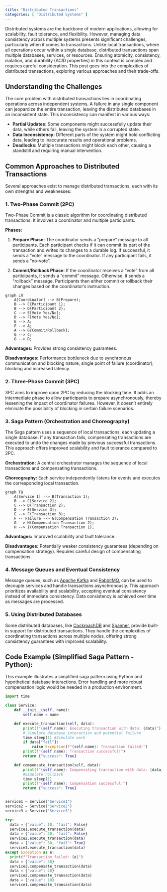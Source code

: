 ```yaml
---
title: "Distributed Transactions"
categories: [ "Distributed Systems" ]
---
```


Distributed systems are the backbone of modern applications, allowing for scalability, fault tolerance, and flexibility. However, managing data consistency across multiple systems presents significant challenges, particularly when it comes to transactions. Unlike local transactions, where all operations occur within a single database, distributed transactions span multiple databases, services, or resources. Ensuring atomicity, consistency, isolation, and durability (ACID properties) in this context is complex and requires careful consideration. This post goes into the complexities of distributed transactions, exploring various approaches and their trade-offs.

## Understanding the Challenges

The core problem with distributed transactions lies in coordinating operations across independent systems. A failure in any single component can jeopardize the entire transaction, leaving the distributed databases in an inconsistent state. This inconsistency can manifest in various ways:

-   **Partial Updates:** Some components might successfully update their data, while others fail, leaving the system in a corrupted state.
-   **Data Inconsistency:** Different parts of the system might hold conflicting data, leading to inaccurate results and operational problems.
-   **Deadlocks:** Multiple transactions might block each other, causing a standstill and requiring manual intervention.

## Common Approaches to Distributed Transactions

Several approaches exist to manage distributed transactions, each with its own strengths and weaknesses:

### 1. Two-Phase Commit (2PC)

Two-Phase Commit is a classic algorithm for coordinating distributed transactions. It involves a coordinator and multiple participants.

**Phases:**

1.  **Prepare Phase:** The coordinator sends a "prepare" message to all participants. Each participant checks if it can commit its part of the transaction and writes its changes to a durable log. If successful, it sends a "vote" message to the coordinator. If any participant fails, it sends a "no-vote".

2.  **Commit/Rollback Phase:** If the coordinator receives a "vote" from all participants, it sends a "commit" message. Otherwise, it sends a "rollback" message. Participants then either commit or rollback their changes based on the coordinator's instruction.

```mermaid
graph LR
    A[Coordinator] --> B(Prepare);
    B --> C{Participant 1};
    B --> D{Participant 2};
    C --> E[Vote Yes/No];
    D --> F[Vote Yes/No];
    E --> A;
    F --> A;
    A --> G{Commit/Rollback};
    G --> C;
    G --> D;
```

**Advantages:** Provides strong consistency guarantees.

**Disadvantages:** Performance bottleneck due to synchronous communication and blocking nature; single point of failure (coordinator); blocking and increased latency.

### 2. Three-Phase Commit (3PC)

3PC aims to improve upon 2PC by reducing the blocking time. It adds an intermediate phase to allow participants to prepare asynchronously, thereby lessening the impact of coordinator failures. However, it doesn't entirely eliminate the possibility of blocking in certain failure scenarios.

### 3. Saga Pattern (Orchestration and Choreography)

The Saga pattern uses a sequence of local transactions, each updating a single database. If any transaction fails, compensating transactions are executed to undo the changes made by previous successful transactions. This approach offers improved scalability and fault tolerance compared to 2PC.

**Orchestration:** A central orchestrator manages the sequence of local transactions and compensating transactions.

**Choreography:** Each service independently listens for events and executes the corresponding local transaction.

```mermaid
graph TB
    A[Service 1] --> B(Transaction 1);
    B --> C[Service 2];
    C --> D(Transaction 2);
    D --> E[Service 3];
    E --> F(Transaction 3);
    F -- Failure --> G(Compensation Transaction 3);
    G --> H(Compensation Transaction 2);
    H --> I(Compensation Transaction 1);

```

**Advantages:** Improved scalability and fault tolerance.

**Disadvantages:** Potentially weaker consistency guarantees (depending on compensation strategy). Requires careful design of compensating transactions.

### 4. Message Queues and Eventual Consistency

Message queues, such as [Apache Kafka](https://kafka.apache.org/) and [RabbitMQ](https://www.rabbitmq.com/), can be used to decouple services and handle transactions asynchronously. This approach prioritizes availability and scalability, accepting eventual consistency instead of immediate consistency. Data consistency is achieved over time as messages are processed.

### 5. Using Distributed Databases

Some distributed databases, like [CockroachDB](https://www.cockroachlabs.com/) and [Spanner](https://cloud.google.com/spanner/), provide built-in support for distributed transactions. They handle the complexities of coordinating transactions across multiple nodes, offering strong consistency guarantees with improved scalability.

## Code Example (Simplified Saga Pattern - Python):

This example illustrates a simplified saga pattern using Python and hypothetical database interactions. Error handling and more robust compensation logic would be needed in a production environment.

``` python
import time

class Service:
    def __init__(self, name):
        self.name = name

    def execute_transaction(self, data):
        print(f"{self.name}: Executing transaction with data: {data}")
        # Simulate database interaction and potential failure
        time.sleep(1) #Simulate work
        if data["fail"]:
            raise Exception(f"{self.name}: Transaction failed!")
        print(f"{self.name}: Transaction successful!")
        return {"success": True}

    def compensate_transaction(self, data):
        print(f"{self.name}: Compensating transaction with data: {data}")
        #Simulate rollback
        time.sleep(1)
        print(f"{self.name}: Compensation successful!")
        return {"success": True}


service1 = Service("Service1")
service2 = Service("Service2")
service3 = Service("Service3")

try:
  data = {"value": 10, "fail": False}
  service1.execute_transaction(data)
  data = {"value": 20, "fail": False}
  service2.execute_transaction(data)
  data = {"value": 30, "fail": True}
  service3.execute_transaction(data)
except Exception as e:
  print(f"Transaction failed: {e}")
  data = {"value": 30}
  service3.compensate_transaction(data)
  data = {"value": 20}
  service2.compensate_transaction(data)
  data = {"value": 10}
  service1.compensate_transaction(data)
```